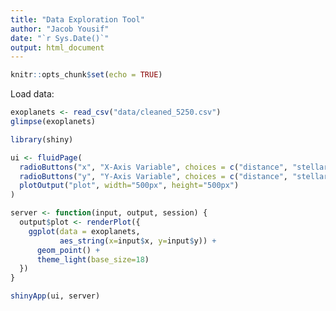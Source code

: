 ```yaml
---
title: "Data Exploration Tool"
author: "Jacob Yousif"
date: "`r Sys.Date()`"
output: html_document
---
```


```r
knitr::opts_chunk$set(echo = TRUE)
```

Load data:
```r
exoplanets <- read_csv("data/cleaned_5250.csv")
glimpse(exoplanets)
```

```r
library(shiny)

ui <- fluidPage(
  radioButtons("x", "X-Axis Variable", choices = c("distance", "stellar_magnitude", "planet_type", "discovery_year", "mass_multiplier", "radius_multiplier", "orbital_radius", "orbital_period", "eccentricity")),
  radioButtons("y", "Y-Axis Variable", choices = c("distance", "stellar_magnitude", "planet_type", "discovery_year", "mass_multiplier", "radius_multiplier", "orbital_radius", "orbital_period", "eccentricity")),
  plotOutput("plot", width="500px", height="500px")
)

server <- function(input, output, session) {
  output$plot <- renderPlot({
    ggplot(data = exoplanets, 
           aes_string(x=input$x, y=input$y)) +
      geom_point() + 
      theme_light(base_size=18)
  })
}

shinyApp(ui, server)
```

